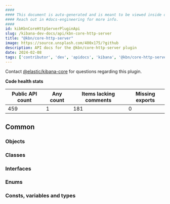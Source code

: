 ```yaml
---
####
#### This document is auto-generated and is meant to be viewed inside our experimental, new docs system.
#### Reach out in #docs-engineering for more info.
####
id: kibKbnCoreHttpServerPluginApi
slug: /kibana-dev-docs/api/kbn-core-http-server
title: "@kbn/core-http-server"
image: https://source.unsplash.com/400x175/?github
description: API docs for the @kbn/core-http-server plugin
date: 2024-02-08
tags: ['contributor', 'dev', 'apidocs', 'kibana', '@kbn/core-http-server']
---
```




Contact [@elastic/kibana-core](https://github.com/orgs/elastic/teams/kibana-core) for questions regarding this plugin.

**Code health stats**

| Public API count  | Any count | Items lacking comments | Missing exports |
|-------------------|-----------|------------------------|-----------------|
| 459 | 1 | 181 | 0 |

## Common

### Objects
<DocDefinitionList data={kbnCoreHttpServerObj.common.objects}/>

### Classes
<DocDefinitionList data={kbnCoreHttpServerObj.common.classes}/>

### Interfaces
<DocDefinitionList data={kbnCoreHttpServerObj.common.interfaces}/>

### Enums
<DocDefinitionList data={kbnCoreHttpServerObj.common.enums}/>

### Consts, variables and types
<DocDefinitionList data={kbnCoreHttpServerObj.common.misc}/>


